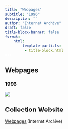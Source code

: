 ```yaml
---
title: "Webpages"
subtitle: "1996"
description: ""
author: "Internet Archive"
draft: false
title-block-banner: false
format:
    html:
        template-partials:
         - title-block.html
---
```

## Webpages
### 1996


::: {.column-margin}
<img src="/full/400,/0/default.jpg">

:::

## Collection Website
<a href="https://web.archive.org/web/19961221203254/http://www.bbc.co.uk/"/>Webpages</a> (Internet Archive)
